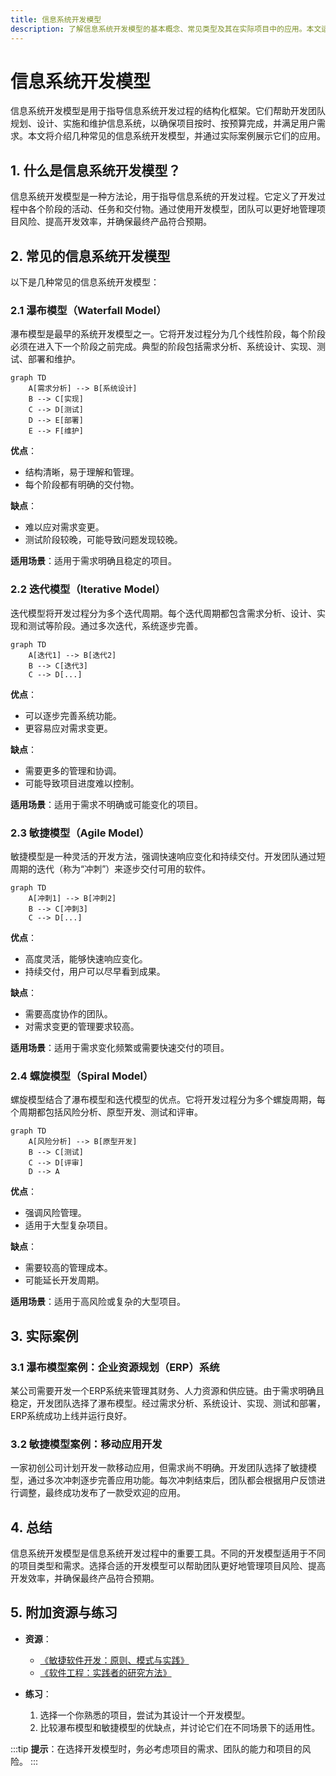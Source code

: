 ```yaml
---
title: 信息系统开发模型
description: 了解信息系统开发模型的基本概念、常见类型及其在实际项目中的应用。本文适合初学者学习信息系统开发的基础知识。
---
```


# 信息系统开发模型

信息系统开发模型是用于指导信息系统开发过程的结构化框架。它们帮助开发团队规划、设计、实施和维护信息系统，以确保项目按时、按预算完成，并满足用户需求。本文将介绍几种常见的信息系统开发模型，并通过实际案例展示它们的应用。

## 1. 什么是信息系统开发模型？

信息系统开发模型是一种方法论，用于指导信息系统的开发过程。它定义了开发过程中各个阶段的活动、任务和交付物。通过使用开发模型，团队可以更好地管理项目风险、提高开发效率，并确保最终产品符合预期。

## 2. 常见的信息系统开发模型

以下是几种常见的信息系统开发模型：

### 2.1 瀑布模型（Waterfall Model）

瀑布模型是最早的系统开发模型之一。它将开发过程分为几个线性阶段，每个阶段必须在进入下一个阶段之前完成。典型的阶段包括需求分析、系统设计、实现、测试、部署和维护。

```mermaid
graph TD
    A[需求分析] --> B[系统设计]
    B --> C[实现]
    C --> D[测试]
    D --> E[部署]
    E --> F[维护]
```

**优点**：
- 结构清晰，易于理解和管理。
- 每个阶段都有明确的交付物。

**缺点**：
- 难以应对需求变更。
- 测试阶段较晚，可能导致问题发现较晚。

**适用场景**：适用于需求明确且稳定的项目。

### 2.2 迭代模型（Iterative Model）

迭代模型将开发过程分为多个迭代周期。每个迭代周期都包含需求分析、设计、实现和测试等阶段。通过多次迭代，系统逐步完善。

```mermaid
graph TD
    A[迭代1] --> B[迭代2]
    B --> C[迭代3]
    C --> D[...]
```

**优点**：
- 可以逐步完善系统功能。
- 更容易应对需求变更。

**缺点**：
- 需要更多的管理和协调。
- 可能导致项目进度难以控制。

**适用场景**：适用于需求不明确或可能变化的项目。

### 2.3 敏捷模型（Agile Model）

敏捷模型是一种灵活的开发方法，强调快速响应变化和持续交付。开发团队通过短周期的迭代（称为“冲刺”）来逐步交付可用的软件。

```mermaid
graph TD
    A[冲刺1] --> B[冲刺2]
    B --> C[冲刺3]
    C --> D[...]
```

**优点**：
- 高度灵活，能够快速响应变化。
- 持续交付，用户可以尽早看到成果。

**缺点**：
- 需要高度协作的团队。
- 对需求变更的管理要求较高。

**适用场景**：适用于需求变化频繁或需要快速交付的项目。

### 2.4 螺旋模型（Spiral Model）

螺旋模型结合了瀑布模型和迭代模型的优点。它将开发过程分为多个螺旋周期，每个周期都包括风险分析、原型开发、测试和评审。

```mermaid
graph TD
    A[风险分析] --> B[原型开发]
    B --> C[测试]
    C --> D[评审]
    D --> A
```

**优点**：
- 强调风险管理。
- 适用于大型复杂项目。

**缺点**：
- 需要较高的管理成本。
- 可能延长开发周期。

**适用场景**：适用于高风险或复杂的大型项目。

## 3. 实际案例

### 3.1 瀑布模型案例：企业资源规划（ERP）系统

某公司需要开发一个ERP系统来管理其财务、人力资源和供应链。由于需求明确且稳定，开发团队选择了瀑布模型。经过需求分析、系统设计、实现、测试和部署，ERP系统成功上线并运行良好。

### 3.2 敏捷模型案例：移动应用开发

一家初创公司计划开发一款移动应用，但需求尚不明确。开发团队选择了敏捷模型，通过多次冲刺逐步完善应用功能。每次冲刺结束后，团队都会根据用户反馈进行调整，最终成功发布了一款受欢迎的应用。

## 4. 总结

信息系统开发模型是信息系统开发过程中的重要工具。不同的开发模型适用于不同的项目类型和需求。选择合适的开发模型可以帮助团队更好地管理项目风险、提高开发效率，并确保最终产品符合预期。

## 5. 附加资源与练习

- **资源**：
  - [《敏捷软件开发：原则、模式与实践》](https://example.com)
  - [《软件工程：实践者的研究方法》](https://example.com)

- **练习**：
  1. 选择一个你熟悉的项目，尝试为其设计一个开发模型。
  2. 比较瀑布模型和敏捷模型的优缺点，并讨论它们在不同场景下的适用性。

:::tip
**提示**：在选择开发模型时，务必考虑项目的需求、团队的能力和项目的风险。
:::